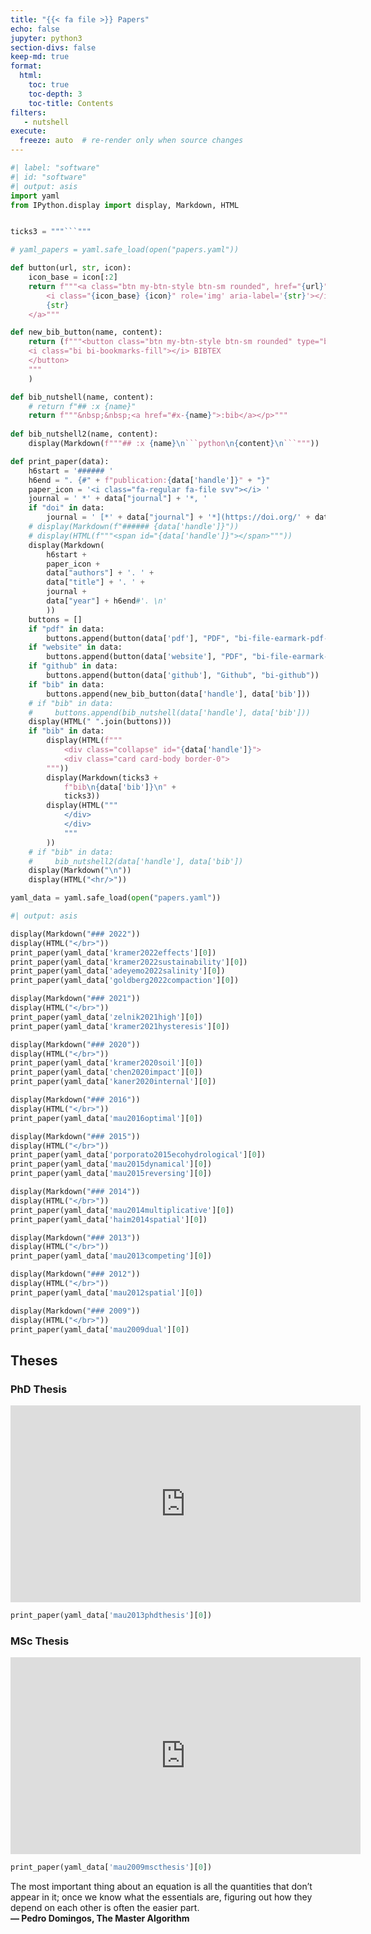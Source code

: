 ```yaml
---
title: "{{< fa file >}} Papers"
echo: false
jupyter: python3
section-divs: false
keep-md: true
format:
  html:
    toc: true
    toc-depth: 3
    toc-title: Contents
filters:
   - nutshell
execute:
  freeze: auto  # re-render only when source changes
---
```


<!-- code inspired by https://ddimmery.com/posts/quarto-website/ -->


<!-- {{< fa thumbs-up >}}  -->

```python
#| label: "software"
#| id: "software"
#| output: asis
import yaml
from IPython.display import display, Markdown, HTML


ticks3 = """```"""

# yaml_papers = yaml.safe_load(open("papers.yaml"))

def button(url, str, icon):
    icon_base = icon[:2]
    return f"""<a class="btn my-btn-style btn-sm rounded", href="{url}" target="_blank" rel="noopener noreferrer">
        <i class="{icon_base} {icon}" role='img' aria-label='{str}'></i>
        {str}
    </a>"""

def new_bib_button(name, content):
    return (f"""<button class="btn my-btn-style btn-sm rounded" type="button" data-bs-toggle="collapse" data-bs-target="#{name}" aria-expanded="false" aria-controls="{name}">
    <i class="bi bi-bookmarks-fill"></i> BIBTEX
    </button>
    """
    )

def bib_nutshell(name, content):
    # return f"## :x {name}"
    return f"""&nbsp;&nbsp;<a href="#x-{name}">:bib</a></p>"""
    
def bib_nutshell2(name, content):
    display(Markdown(f"""## :x {name}\n```python\n{content}\n```"""))

def print_paper(data):
    h6start = '###### '
    h6end = ". {#" + f"publication:{data['handle']}" + "}"
    paper_icon = '<i class="fa-regular fa-file svv"></i> '
    journal = ' *' + data["journal"] + '*, '
    if "doi" in data:
        journal = ' [*' + data["journal"] + '*](https://doi.org/' + data["doi"] + '), '
    # display(Markdown(f"###### {data['handle']}"))
    # display(HTML(f"""<span id="{data['handle']}"></span>"""))
    display(Markdown(
        h6start +
        paper_icon +
        data["authors"] + '. ' + 
        data["title"] + '. ' + 
        journal +
        data["year"] + h6end#'. \n'
        ))
    buttons = []
    if "pdf" in data:
        buttons.append(button(data['pdf'], "PDF", "bi-file-earmark-pdf-fill"))
    if "website" in data:
        buttons.append(button(data['website'], "PDF", "bi-file-earmark-pdf-fill"))
    if "github" in data:
        buttons.append(button(data['github'], "Github", "bi-github"))
    if "bib" in data:
        buttons.append(new_bib_button(data['handle'], data['bib']))
    # if "bib" in data:
    #     buttons.append(bib_nutshell(data['handle'], data['bib']))
    display(HTML(" ".join(buttons)))
    if "bib" in data:
        display(HTML(f"""
            <div class="collapse" id="{data['handle']}">
            <div class="card card-body border-0">
        """))
        display(Markdown(ticks3 + 
            f"bib\n{data['bib']}\n" + 
            ticks3))
        display(HTML("""
            </div>
            </div>
            """
        ))
    # if "bib" in data:
    #     bib_nutshell2(data['handle'], data['bib'])
    display(Markdown("\n"))
    display(HTML("<hr/>"))

yaml_data = yaml.safe_load(open("papers.yaml"))
```

<!-- ## Papers -->

```python
#| output: asis

display(Markdown("### 2022"))
display(HTML("</br>"))
print_paper(yaml_data['kramer2022effects'][0])
print_paper(yaml_data['kramer2022sustainability'][0])
print_paper(yaml_data['adeyemo2022salinity'][0])
print_paper(yaml_data['goldberg2022compaction'][0])

display(Markdown("### 2021"))
display(HTML("</br>"))
print_paper(yaml_data['zelnik2021high'][0])
print_paper(yaml_data['kramer2021hysteresis'][0])

display(Markdown("### 2020"))
display(HTML("</br>"))
print_paper(yaml_data['kramer2020soil'][0])
print_paper(yaml_data['chen2020impact'][0])
print_paper(yaml_data['kaner2020internal'][0])

display(Markdown("### 2016"))
display(HTML("</br>"))
print_paper(yaml_data['mau2016optimal'][0])

display(Markdown("### 2015"))
display(HTML("</br>"))
print_paper(yaml_data['porporato2015ecohydrological'][0])
print_paper(yaml_data['mau2015dynamical'][0])
print_paper(yaml_data['mau2015reversing'][0])

display(Markdown("### 2014"))
display(HTML("</br>"))
print_paper(yaml_data['mau2014multiplicative'][0])
print_paper(yaml_data['haim2014spatial'][0])

display(Markdown("### 2013"))
display(HTML("</br>"))
print_paper(yaml_data['mau2013competing'][0])

display(Markdown("### 2012"))
display(HTML("</br>"))
print_paper(yaml_data['mau2012spatial'][0])

display(Markdown("### 2009"))
display(HTML("</br>"))
print_paper(yaml_data['mau2009dual'][0])
```

## Theses

### PhD Thesis

<iframe width="560" height="315" src="https://www.youtube.com/embed/-82IhHkb1rc" title="YouTube video player" frameborder="0" allow="accelerometer; autoplay; clipboard-write; encrypted-media; gyroscope; picture-in-picture" allowfullscreen></iframe>

```python
print_paper(yaml_data['mau2013phdthesis'][0])
```


### MSc Thesis

<iframe width="560" height="315" src="https://www.youtube.com/embed/aE8mYeUUTZY" title="YouTube video player" frameborder="0" allow="accelerometer; autoplay; clipboard-write; encrypted-media; gyroscope; picture-in-picture" allowfullscreen></iframe>

```python
print_paper(yaml_data['mau2009mscthesis'][0])
```

<div class="alert alert-success">
  The most important thing about an equation is all the quantities that don’t appear in it; once we know what the essentials are, figuring out how they depend on each other is often the easier part.  
  <strong>— Pedro Domingos, The Master Algorithm</strong>
</div>

